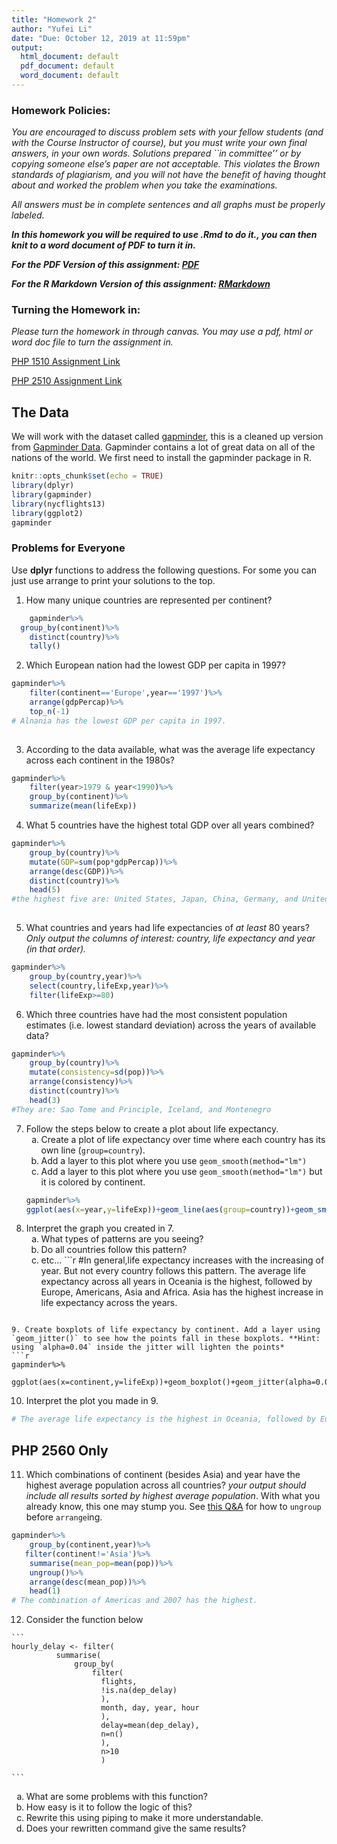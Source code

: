 ```yaml
---
title: "Homework 2"
author: "Yufei Li"
date: "Due: October 12, 2019 at 11:59pm"
output:
  html_document: default
  pdf_document: default
  word_document: default
---
```



<style type="text/css">
.table {

    width: 80%;
    margin-left:10%; 
    margin-right:10%;
}
</style>

### Homework Policies:

*You are encouraged to discuss problem sets with your fellow students (and with the Course Instructor of course), but you must write your own final answers, in your own words. Solutions prepared ``in committee'' or by copying someone else's paper are not acceptable.  This violates the Brown standards of plagiarism, and you will not have the benefit of having thought about and worked the problem when you take the examinations.*

*All answers must be in complete sentences and all graphs must be properly labeled.*

***In this homework you will be required to use .Rmd to do it., you can then knit to a word document of PDF to turn it in.***

***For the PDF Version of this assignment: [PDF](https://raw.githubusercontent.com/php-1510-2510/php-1510-2510.github.io/master/homework/hw2.pdf)***

***For the R Markdown Version of this assignment: [RMarkdown](https://raw.githubusercontent.com/php-1510-2510/php-1510-2510.github.io/master/homework/hw2.Rmd)***

### Turning the Homework in:

*Please turn the homework in through canvas. You may use a pdf, html or word doc file to turn the assignment in.*

[PHP 1510 Assignment Link](https://canvas.brown.edu/courses/1078851/assignments/7744738)

[PHP 2510 Assignment Link](https://canvas.brown.edu/courses/1078852/assignments/7744739)


## The Data



We will work with the dataset called [gapminder](https://github.com/jennybc/gapminder), this is a cleaned up version from [Gapminder Data](http://www.gapminder.org/data/). Gapminder contains a lot of great data on all of the nations of the world. We first need to install the gapminder package in R. 

```r
knitr::opts_chunk$set(echo = TRUE)
library(dplyr)
library(gapminder)
library(nycflights13)
library(ggplot2)
gapminder
```



### Problems for Everyone


Use **dplyr** functions to address the following questions. For some you can just use arrange to print your solutions to the top. 

1. How many unique countries are represented per continent?
```r
    gapminder%>%
  group_by(continent)%>%
    distinct(country)%>%
    tally()

```

2. Which European nation had the lowest GDP per capita in 1997? 
```r
gapminder%>%
    filter(continent=='Europe',year=='1997')%>%
    arrange(gdpPercap)%>%
    top_n(-1)
# Alnania has the lowest GDP per capita in 1997.
    
```

3. According to the data available, what was the average life expectancy across each continent in the 1980s?
```r
gapminder%>%
    filter(year>1979 & year<1990)%>%
    group_by(continent)%>%
    summarize(mean(lifeExp))
```

4. What 5 countries have the highest total GDP over all years combined?
```r
gapminder%>%
    group_by(country)%>%
    mutate(GDP=sum(pop*gdpPercap))%>%
    arrange(desc(GDP))%>%
    distinct(country)%>%
    head(5)
#the highest five are: United States, Japan, China, Germany, and United Kingdom
    
```

5. What countries and years had life expectancies of _at least_ 80 years? *Only output the columns of interest: country, life expectancy and year (in that order).*
```r
gapminder%>%
    group_by(country,year)%>%
    select(country,lifeExp,year)%>%
    filter(lifeExp>=80)
```

6. Which three countries have had the most consistent population estimates (i.e. lowest standard deviation) across the years of available data? 
```r
gapminder%>%
    group_by(country)%>%
    mutate(consistency=sd(pop))%>%
    arrange(consistency)%>%
    distinct(country)%>%
    head(3)
#They are: Sao Tome and Principle, Iceland, and Montenegro
```

7. Follow the steps below to create a plot about life expectancy.  
    a. Create a plot of life expectancy over time where each country has its own line (`group=country`).  
    b. Add a layer to this plot where you use `geom_smooth(method="lm")`
    c. Add a layer to this plot where you use `geom_smooth(method="lm")` but it is colored by continent. 
```r
gapminder%>%
ggplot(aes(x=year,y=lifeExp))+geom_line(aes(group=country))+geom_smooth(method="lm",aes(color=continent))
```
    
8. Interpret the graph you created in 7. 
    a. What types of patterns are you seeing? 
    b. Do all countries follow this pattern? 
    c. etc...
```r
#In general,life expectancy increases with the increasing of year. But not every country follows this pattern. The average life expectancy across all years in Oceania is the highest, followed by Europe, Americans, Asia and Africa. Asia has the highest increase in life expectancy across the years. 

```
    
9. Create boxplots of life expectancy by continent. Add a layer using `geom_jitter()` to see how the points fall in these boxplots. **Hint: using `alpha=0.04` inside the jitter will lighten the points*
```r
gapminder%>%
    ggplot(aes(x=continent,y=lifeExp))+geom_boxplot()+geom_jitter(alpha=0.04)
```

10. Interpret the plot you made in 9. 
```r
# The average life expectancy is the highest in Oceania, followed by Europe, Americas, Asia and Africa. The consistency of life expectancy across years is the highest in Europe. Asia has the lowest consistency. Europe has the most outliers of data, which is below average.
```

## PHP 2560 Only

11. Which combinations of continent (besides Asia) and year have the highest average population across all countries? *your output should include all results sorted by highest average population*. With what you already know, this one may stump you. See [this Q&A](http://stackoverflow.com/q/27207963/654296) for how to `ungroup` before `arrange`ing. 
```r
gapminder%>%
    group_by(continent,year)%>%
   filter(continent!='Asia')%>%
    summarise(mean_pop=mean(pop))%>%
    ungroup()%>%
    arrange(desc(mean_pop))%>%
    head(1)
# The combination of Americas and 2007 has the highest.
```

12.  Consider the function below

    ```
    hourly_delay <- filter(
              summarise(
                  group_by(
                      filter(
                        flights, 
                        !is.na(dep_delay)
                        ),
                        month, day, year, hour
                        ),
                        delay=mean(dep_delay),
                        n=n()
                        ),
                        n>10
                        )
                                          
    ```


  a. What are some problems with this function? 
  b. How easy is it to follow the logic of this? 
  c. Rewrite this using piping to make it more understandable. 
  d. Does your rewritten command give the same results? 
  


